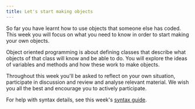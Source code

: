```yaml
---
title: Let's start making objects
---
```


So far you have learnt how to use objects that someone else has coded. This week you will focus on what you need to know in order to start making your own objects. 

Object oriented programming is about defining classes that describe what objects of that class will know and be able to do. You will explore the ideas of variables and methods and how these work to make objects.

Throughout this week you'll be asked to reflect on your own situation, participate in discussion and review and analyse relevant material. We wish you all the best and encourage you to actively participate.

For help with syntax details, see this week's [syntax guide](/book/part-3-programs-as-concepts/5-collaboration-encapsulation/1-concepts/16-syntax-guide).

